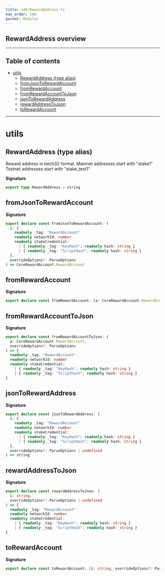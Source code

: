 ```yaml
---
title: sdk/RewardAddress.ts
nav_order: 160
parent: Modules
---
```


## RewardAddress overview

---

<h2 className="text-delta">Table of contents</h2>

- [utils](#utils)
  - [RewardAddress (type alias)](#rewardaddress-type-alias)
  - [fromJsonToRewardAccount](#fromjsontorewardaccount)
  - [fromRewardAccount](#fromrewardaccount)
  - [fromRewardAccountToJson](#fromrewardaccounttojson)
  - [jsonToRewardAddress](#jsontorewardaddress)
  - [rewardAddressToJson](#rewardaddresstojson)
  - [toRewardAccount](#torewardaccount)

---

# utils

## RewardAddress (type alias)

Reward address in bech32 format.
Mainnet addresses start with "stake1"
Testnet addresses start with "stake_test1"

**Signature**

```ts
export type RewardAddress = string
```

## fromJsonToRewardAccount

**Signature**

```ts
export declare const fromJsonToRewardAccount: (
  i: {
    readonly _tag: "RewardAccount"
    readonly networkId: number
    readonly stakeCredential:
      | { readonly _tag: "KeyHash"; readonly hash: string }
      | { readonly _tag: "ScriptHash"; readonly hash: string }
  },
  overrideOptions?: ParseOptions
) => CoreRewardAccount.RewardAccount
```

## fromRewardAccount

**Signature**

```ts
export declare const fromRewardAccount: (a: CoreRewardAccount.RewardAccount, overrideOptions?: ParseOptions) => string
```

## fromRewardAccountToJson

**Signature**

```ts
export declare const fromRewardAccountToJson: (
  a: CoreRewardAccount.RewardAccount,
  overrideOptions?: ParseOptions
) => {
  readonly _tag: "RewardAccount"
  readonly networkId: number
  readonly stakeCredential:
    | { readonly _tag: "KeyHash"; readonly hash: string }
    | { readonly _tag: "ScriptHash"; readonly hash: string }
}
```

## jsonToRewardAddress

**Signature**

```ts
export declare const jsonToRewardAddress: (
  i: {
    readonly _tag: "RewardAccount"
    readonly networkId: number
    readonly stakeCredential:
      | { readonly _tag: "KeyHash"; readonly hash: string }
      | { readonly _tag: "ScriptHash"; readonly hash: string }
  },
  overrideOptions?: ParseOptions | undefined
) => string
```

## rewardAddressToJson

**Signature**

```ts
export declare const rewardAddressToJson: (
  i: string,
  overrideOptions?: ParseOptions | undefined
) => {
  readonly _tag: "RewardAccount"
  readonly networkId: number
  readonly stakeCredential:
    | { readonly _tag: "KeyHash"; readonly hash: string }
    | { readonly _tag: "ScriptHash"; readonly hash: string }
}
```

## toRewardAccount

**Signature**

```ts
export declare const toRewardAccount: (i: string, overrideOptions?: ParseOptions) => CoreRewardAccount.RewardAccount
```
